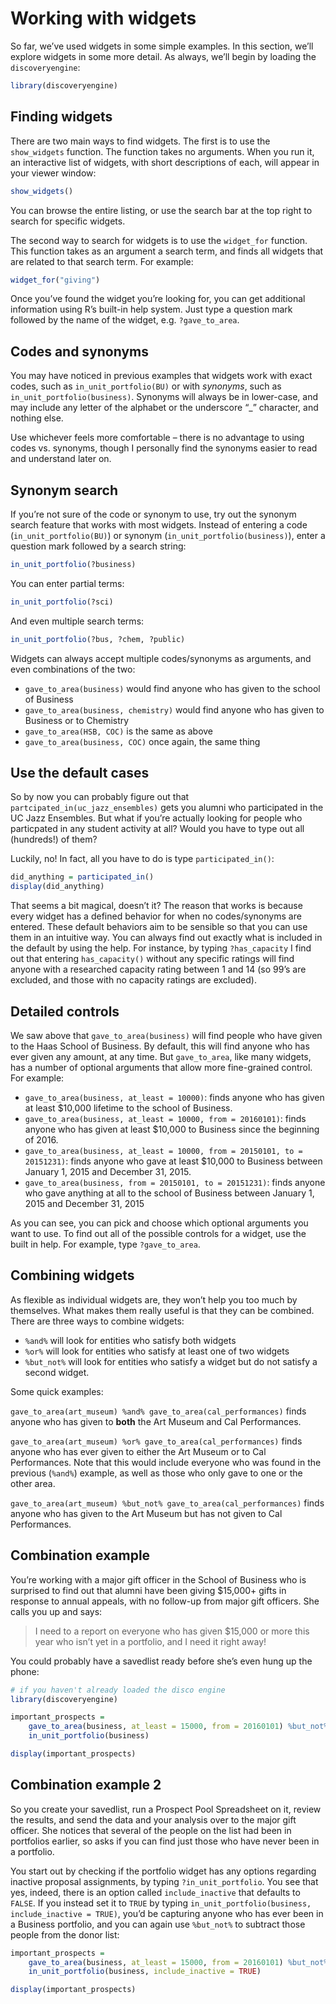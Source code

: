# Working with widgets {#working_with_widgets}

So far, we've used widgets in some simple examples. In this section, we'll explore widgets in some more detail. As always, we'll begin by loading the `discoveryengine`:

```r
library(discoveryengine)
```

## Finding widgets

There are two main ways to find widgets. The first is to use the `show_widgets` function. The function takes no arguments. When you run it, an interactive list of widgets, with short descriptions of each, will appear in your viewer window:

```r
show_widgets()
```

You can browse the entire listing, or use the search bar at the top right to search for specific widgets. 

The second way to search for widgets is to use the `widget_for` function. This function takes as an argument a search term, and finds all widgets that are related to that search term. For example:

```r
widget_for("giving")
```

Once you've found the widget you're looking for, you can get additional information using R's built-in help system. Just type a question mark followed by the name of the widget, e.g. `?gave_to_area`.

## Codes and synonyms

You may have noticed in previous examples that widgets work with exact codes, such as `in_unit_portfolio(BU)` or with *synonyms*, such as `in_unit_portfolio(business)`. Synonyms will always be in lower-case, and may include any letter of the alphabet or the underscore "_" character, and nothing else. 

Use whichever feels more comfortable -- there is no advantage to using codes vs. synonyms, though I personally find the synonyms easier to read and understand later on. 

## Synonym search {#synonym-search}

If you're not sure of the code or synonym to use, try out the synonym search feature that works with most widgets. Instead of entering a code (`in_unit_portfolio(BU)`) or synonym (`in_unit_portfolio(business)`), enter a question mark followed by a search string:

```r
in_unit_portfolio(?business)
```

You can enter partial terms:

```r
in_unit_portfolio(?sci)
```

And even multiple search terms:

```r
in_unit_portfolio(?bus, ?chem, ?public)
```

Widgets can always accept multiple codes/synonyms as arguments, and even combinations of the two:

- `gave_to_area(business)` would find anyone who has given to the school of Business
- `gave_to_area(business, chemistry)` would find anyone who has given to Business or to Chemistry
- `gave_to_area(HSB, COC)` is the same as above
- `gave_to_area(business, COC)` once again, the same thing

## Use the default cases

So by now you can probably figure out that `partcipated_in(uc_jazz_ensembles)` gets you alumni who participated in the UC Jazz Ensembles. But what if you're actually looking for people who particpated in any student activity at all? Would you have to type out all (hundreds!) of them? 

Luckily, no! In fact, all you have to do is type `participated_in()`:

```r
did_anything = participated_in()
display(did_anything)
```

That seems a bit magical, doesn't it? The reason that works is because every widget has a defined behavior for when no codes/synonyms are entered. These default behaviors aim to be sensible so that you can use them in an intuitive way. You can always find out exactly what is included in the default by using the help. For instance, by typing `?has_capacity` I find out that entering `has_capacity()` without any specific ratings will find anyone with a researched capacity rating between 1 and 14 (so 99's are excluded, and those with no capacity ratings are excluded). 

## Detailed controls

We saw above that `gave_to_area(business)` will find people who have given to the Haas School of Business. By default, this will find anyone who has ever given any amount, at any time. But `gave_to_area`, like many widgets, has a number of optional arguments that allow more fine-grained control. For example: 

- `gave_to_area(business, at_least = 10000)`: finds anyone who has given at least $10,000 lifetime to the school of Business.
- `gave_to_area(business, at_least = 10000, from = 20160101)`: finds anyone who has given at least $10,000 to Business since the beginning of 2016. 
- `gave_to_area(business, at_least = 10000, from = 20150101, to = 20151231)`: finds anyone who gave at least $10,000 to Business between January 1, 2015 and December 31, 2015.
- `gave_to_area(business, from = 20150101, to = 20151231)`: finds anyone who gave anything at all to the school of Business between January 1, 2015 and December 31, 2015

As you can see, you can pick and choose which optional arguments you want to use. To find out all of the possible controls for a widget, use the built in help. For example, type `?gave_to_area`.

## Combining widgets

As flexible as individual widgets are, they won't help you too much by themselves. What makes them really useful is that they can be combined. There are three ways to combine widgets:

- `%and%` will look for entities who satisfy both widgets
- `%or%` will look for entities who satisfy at least one of two widgets
- `%but_not%` will look for entities who satisfy a widget but do not satisfy a second widget. 

Some quick examples:

`gave_to_area(art_museum) %and% gave_to_area(cal_performances)` finds anyone who has given to **both** the Art Museum and Cal Performances. 

`gave_to_area(art_museum) %or% gave_to_area(cal_performances)` finds anyone who has ever given to either the Art Museum or to Cal Performances. Note that this would include everyone who was found in the previous (`%and%`) example, as well as those who only gave to one or the other area.

`gave_to_area(art_museum) %but_not% gave_to_area(cal_performances)` finds anyone who has given to the Art Museum but has not given to Cal Performances.

## Combination example

You're working with a major gift officer in the School of Business who is surprised to find out that alumni have been giving $15,000+ gifts in response to annual appeals, with no follow-up from major gift officers. She calls you up and says:

> I need to a report on everyone who has given $15,000 or more this year who isn't yet in a portfolio, and I need it right away!

You could probably have a savedlist ready before she's even hung up the phone:

```r
# if you haven't already loaded the disco engine
library(discoveryengine)

important_prospects = 
    gave_to_area(business, at_least = 15000, from = 20160101) %but_not% 
    in_unit_portfolio(business)

display(important_prospects)
```

## Combination example 2

So you create your savedlist, run a Prospect Pool Spreadsheet on it, review the results, and send the data and your analysis over to the major gift officer. She notices that several of the people on the list had been in portfolios earlier, so asks if you can find just those who have never been in a portfolio. 

You start out by checking if the portfolio widget has any options regarding inactive proposal assignments, by typing `?in_unit_portfolio`. You see that yes, indeed, there is an option called `include_inactive` that defaults to `FALSE`. If you instead set it to `TRUE` by typing `in_unit_portfolio(business, include_inactive = TRUE)`, you'd be capturing anyone who has ever been in a Business portfolio, and you can again use `%but_not%` to subtract those people from the donor list:

```r
important_prospects = 
    gave_to_area(business, at_least = 15000, from = 20160101) %but_not%
    in_unit_portfolio(business, include_inactive = TRUE)

display(important_prospects)
```
